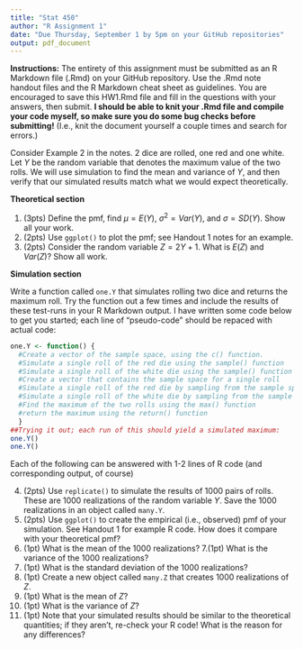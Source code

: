 ```yaml
---
title: "Stat 450"
author: "R Assignment 1"
date: "Due Thursday, September 1 by 5pm on your GitHub repositories"
output: pdf_document
---
```


**Instructions:** The entirety of this assignment must be submitted as an R Markdown file (.Rmd) on your GitHub repository.  Use the .Rmd note handout files and the R Markdown cheat sheet as guidelines.  You are encouraged to save this HW1.Rmd file and fill in the questions with your answers, then submit.  **I should be able to knit your .Rmd file and compile your code myself, so make sure you do some bug checks before submitting!** (I.e., knit the document yourself a couple times and search for errors.)

Consider Example 2 in the notes.  2 dice are rolled, one red and one white.  Let $Y$ be the random variable that denotes the maximum value of the two rolls.  We will use simulation to find the mean and variance of $Y$, and then verify that our simulated results match what we would expect theoretically.

**Theoretical section**

1. (3pts) Define the pmf, find $\mu = E(Y)$, $\sigma^2 = Var(Y)$, and $\sigma = SD(Y)$.  Show all your work.
2. (2pts)  Use `ggplot()` to plot the pmf; see Handout 1 notes for an example.
3. (2pts)  Consider the random variable $Z=2Y+1$.  What is $E(Z)$ and $Var(Z)$?  Show all work. 

**Simulation section**  


Write a function called `one.Y` that simulates rolling two dice and returns the maximum roll.  Try the function out a few times and include the results of these test-runs in your R Markdown output. I have written some code below to get you started; each line of "pseudo-code" should be repaced with actual code:

<!--NOTE: You should probably change the below code to eval=TRUE when you submit, else your function will not be compiled and your pdf/word/HTML file will not reproduce any output!  -->

```r
one.Y <- function() {
  #Create a vector of the sample space, using the c() function.
  #Simulate a single roll of the red die using the sample() function
  #Simulate a single roll of the white die using the sample() function
  #Create a vector that contains the sample space for a single roll
  #Simulate a single roll of the red die by sampling from the sample space; use the sample() function
  #Simulate a single roll of the white die by sampling from the sample space; use the sample() function
  #Find the maximum of the two rolls using the max() function
  #return the maximum using the return() function
  }
##Trying it out; each run of this should yield a simulated maximum:
one.Y()
one.Y()
```

Each of the following can be answered with 1-2 lines of R code (and corresponding output, of course)

4. (2pts) Use `replicate()` to simulate the results of 1000 pairs of rolls.  These are 1000 realizations of the random variable $Y$. Save the 1000 realizations in an object called `many.Y`.
5.  (2pts) Use `ggplot()` to create the empirical (i.e., observed) pmf of your simulation.  See Handout 1 for example R code.  How does it compare with your theoretical pmf?
6. (1pt)  What is the mean of the 1000 realizations?
7.(1pt)  What is the variance of the 1000 realizations?
8.  (1pt) What is the standard deviation of the 1000 realizations?
9. (1pt)  Create a new object called `many.Z` that creates 1000 realizations of $Z$.
10. (1pt)  What is the mean of $Z$?
11. (1pt)  What is the variance of $Z$?
12. (1pt) Note that your simulated results should be similar to the theoretical quantities; if they aren't, re-check your R code!  What is the reason for any differences?




